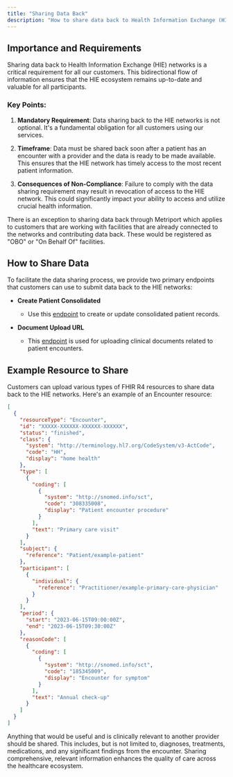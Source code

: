 ```yaml
---
title: "Sharing Data Back"
description: "How to share data back to Health Information Exchange (HIE) networks"
---
```


## Importance and Requirements

Sharing data back to Health Information Exchange (HIE) networks is a critical requirement for all our customers. This bidirectional flow of information ensures that the HIE ecosystem remains up-to-date and valuable for all participants.

### Key Points:

1. **Mandatory Requirement**: Data sharing back to the HIE networks is not optional. It's a fundamental obligation for all customers using our services.

2. **Timeframe**: Data must be shared back soon after a patient has an encounter with a provider and the data is ready to be made available. This ensures that the HIE network has timely access to the most recent patient information.

3. **Consequences of Non-Compliance**: Failure to comply with the data sharing requirement may result in revocation of access to the HIE network. This could significantly impact your ability to access and utilize crucial health information.

<Info>
  There is an exception to sharing data back through Metriport which applies to customers that are
  working with facilities that are already connected to the networks and contributing data back.
  These would be registered as "OBO" or "On Behalf Of" facilities.
</Info>

## How to Share Data

To facilitate the data sharing process, we provide two primary endpoints that customers can use to submit data back to the HIE networks:

- **Create Patient Consolidated**

  - Use this [endpoint](/medical-api/api-reference/fhir/create-patient-consolidated) to create or update consolidated patient records.

- **Document Upload URL**
  - This [endpoint](/medical-api/api-reference/document/upload-url) is used for uploading clinical documents related to patient encounters.

## Example Resource to Share

Customers can upload various types of FHIR R4 resources to share data back to the HIE networks. Here's an example of an Encounter resource:

```json
[
  {
    "resourceType": "Encounter",
    "id": "XXXXX-XXXXXX-XXXXXX-XXXXXX",
    "status": "finished",
    "class": {
      "system": "http://terminology.hl7.org/CodeSystem/v3-ActCode",
      "code": "HH",
      "display": "home health"
    },
    "type": [
      {
        "coding": [
          {
            "system": "http://snomed.info/sct",
            "code": "308335008",
            "display": "Patient encounter procedure"
          }
        ],
        "text": "Primary care visit"
      }
    ],
    "subject": {
      "reference": "Patient/example-patient"
    },
    "participant": [
      {
        "individual": {
          "reference": "Practitioner/example-primary-care-physician"
        }
      }
    ],
    "period": {
      "start": "2023-06-15T09:00:00Z",
      "end": "2023-06-15T09:30:00Z"
    },
    "reasonCode": [
      {
        "coding": [
          {
            "system": "http://snomed.info/sct",
            "code": "185345009",
            "display": "Encounter for symptom"
          }
        ],
        "text": "Annual check-up"
      }
    ]
  }
]
```

Anything that would be useful and is clinically relevant to another provider should be shared. This includes, but is not limited to, diagnoses, treatments, medications, and any significant findings from the encounter. Sharing comprehensive, relevant information enhances the quality of care across the healthcare ecosystem.
